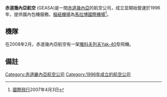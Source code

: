 {{Infobox Airline
|airline        = 赤道幾內亞航空<br />Guinee Ecuatorial Airlines
|logo           = 
|logo_size      = 
|fleet_size     = 1
|destinations   = 
|IATA           = -
|ICAO           = GEA
|callsign       = GEASA
|parent         = 
|company_slogan =  
|founded        = 1996
|headquarters   = [[赤道幾內亞|赤道幾內亞]][[馬拉博|馬拉博]]
|key_people     = 
|hubs           = [[馬拉博機場|馬拉博國際機場]]
|secondary_hubs = 
|focus_cities   = 
|frequent_flyer = 
|lounge         = 
|alliance       = 
|website        = 
}}

'''赤道幾內亞航空''' (GEASA)是一間[[赤道幾內亞|赤道幾內亞]]的航空公司，成立並開始營運於1996年，提供國內包機服務。[[樞紐機場|樞紐機場]]為[[馬拉博機場|馬拉博國際機場]]<ref name="FI">[[國際飛行|國際飛行]]2007年4月3日</ref>。

== 機隊 ==
在2008年2月，赤道幾內亞航空有一架[[雅科夫列夫Yak-40|雅科夫列夫Yak-40]]型飛機。
== 備註 ==
<references/>
{{EquatorialGuinea-stub}}
{{赤道幾內亞航空公司}}

[[Category:赤道畿內亞航空公司|Category:赤道畿內亞航空公司]]
[[Category:1996年成立的航空公司|Category:1996年成立的航空公司]]